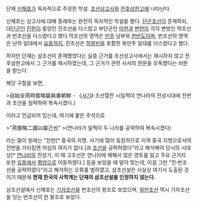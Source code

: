 단재 [[신채호]]가 독자적으로 주장한 학설. [[조선상고사]]와 [[전후삼한고]]에 나타난다.

신채호는 상고사에 대해 종래와는 완전히 독자적인 학설을 폈다. [[단군조선]]이 존재하되, 대[[단군]]인 [[진한]]이 중앙인 진조선을 다스렸고 부단군인 [[마한]]과 [[변한]]이 각각 변방인 막조선과 번조선을 다스렸다고 했다.막조선의 영역은 [[만주]] 남부와 [[한반도]]이며, 번조선의 영역은 난하 일대에서 [[요동]]까지, 진조선은 [[하얼빈]]을 포함한 북만주 일대를 다스렸다고 했다.

하지만 단재는 삼조선이 존재했었다는 실증 근거를 조선상고사에서는 제시하지 않고 전후삼한고에서 그 근거를 제시하였는데, 그 근거가 관련 사서의 한문을 오독했다는 비판을 받는다.

해당 구절을 보면,

>自始全燕時嘗略屬眞番朝鮮  - 《[[사기]]》 조선열전
>(일찍이 연나라의 전성시대에 진번과 조선을 침략하여 복속시켰다.)

이라고 언급되어 있는데, 여기에 붙은 주석으로  

>"燕嘗略二國以屬己也"
>(연나라가 일찍이 두 나라를 공략하여 복속시켰다)

라는 말이 원래는 "진번[* 중국의 지명. 사기에 많이 등장하므로 이게 중국 지명으로서의 진번을 가리킴엔 의심의 여지가 없다.]과 [[조선]]을 공략하였다"라고 해석해야 당시의 시대상[* [[연나라]]의 전성기, 이 때 고조선은 연나라에 패해서 많은 영토를 잃고 주요 근거지 또한 [[요동]]에서 [[평양]]으로 이동하였다.] 등을 보았을 때 말이 맞는데, 이걸 그만 "진·번조선을 공략하였다"라고 해석하는 오류를 범하였고, 삼조선설은 사실상 여기서 도출된 것이기 때문에 '''현재 한국의 사학계는 단재의 삼조선설을 인정하지 않는다.'''

삼조선설에서 신채호는 [[기자조선]]을 번조선의 왕조로 보았으며, [[위만조선]] 역시 기자조선을 잇는 번조선의 한 왕조로 보았다.
